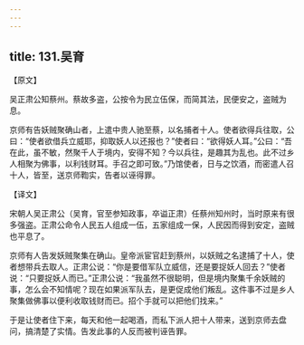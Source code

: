 ```yaml
---
---
---
```

title: 131.吴育
---



【原文】

吴正肃公知蔡州。蔡故多盗，公按令为民立伍保，而简其法，民便安之，盗贼为息。

京师有告妖贼聚确山者，上遣中贵人驰至蔡，以名捕者十人。使者欲得兵往取，公曰：“使者欲借兵立威耶，抑取妖人以还报也？”使者曰：“欲得妖人耳。”公曰：“吾在此，虽不敏，然聚千人于境内，安得不知？今以兵往，是趣其为乱也。此不过乡人相聚为佛事，以利钱财耳。手召之即可致。”乃馆使者，日与之饮酒，而密遣人召十人，皆至，送京师鞫实，告者以诬得罪。

【译文】

宋朝人吴正肃公（吴育，官至参知政事，卒谥正肃）任蔡州知州时，当时原来有很多强盗。正肃公命令人民五人组成一伍，五家组成一保，人民因而得到安定，盗贼也平息了。

京师有人告发妖贼聚集在确山。皇帝派宦官赶到蔡州，以妖贼之名逮捕了十人，使者想带兵去取人。正肃公说：“你是要借军队立威信，还是要捉妖人回去？”使者说：“只要捉妖人而已。”正肃公说：“我虽然不很聪明，但是境内聚集千余妖贼的事，怎么会不知情呢？现在如果派军队去，是更促成他们叛乱。这件事不过是乡人聚集做佛事以便利收取钱财而已。招个手就可以把他们找来。”

于是让使者住下来，每天和他一起喝酒，而私下派人把十人带来，送到京师去盘问，搞清楚了实情。告发此事的人反而被判诬告罪。
